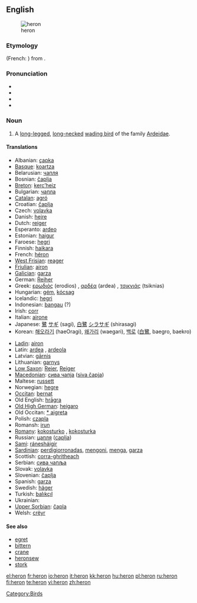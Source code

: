 {{see|héron}}
{{wikipedia|dab=heron (disambiguation)|héron}}
==English==

[[Image:Urban Heron.JPG|thumb|heron ]]

{{wikipedia}}

===Etymology===
{{etyl|fro}} {{term|hairon|lang=fro}} (French: {{term|héron|lang=fr}}) from {{etyl|frk}} {{term|haigru|lang=frk}}.

===Pronunciation===
* {{IPA|/ˈhɛrən/}}
* {{SAMPA|/"hEr@n/}}
* {{audio|en-us-heron.ogg|Audio (US)}}
* {{rhymes|ɛrən}}

===Noun===
{{en-noun}}

# A [[long-legged]], [[long-necked]] [[wading bird]] of the family [[Ardeidae]].

====Translations====
{{trans-top|bird}}
* Albanian: [[çapka]]
* [[Basque]]: [[koartza]]
* Belarusian: [[чапля]]
* Bosnian: [[čaplja]] {{f}}
* [[Breton]]: [[kerc’heiz]] {{f}}
* Bulgarian: [[чапла]] {{f}}
* [[Catalan]]: [[agró]]
* Croatian: [[čaplja]]
* Czech: [[volavka]] {{f}}
* Danish: [[hejre]]
* Dutch: [[reiger]] {{m}}
* Esperanto: [[ardeo]]
* Estonian: [[haigur]]
* Faroese: [[hegri]]
* Finnish: [[haikara]]
* French: [[héron]] {{m}}
* [[West Frisian]]: [[reager]]
* [[Friulian]]: [[airon]]
* [[Galician]]: [[garza]]
* German: [[Reiher]] {{m}}
* Greek: [[ερωδιός]] (erodios) {{m}} , [[αρδέα]] (ardea) {{f}}, [[τσικνιάς]] (tsiknias) {{m}}
* Hungarian: [[gém]], [[kócsag]]
* Icelandic: [[hegri]]
* Indonesian: [[bangau]] (?)
* Irish: [[corr]]
* Italian: [[airone]] {{m}}
* Japanese: [[鷺]] [[サギ]] (sagi), [[白鷺]] [[シラサギ]] (shirasagi)
* Korean: [[해오라기]] (haeOragi), [[왜가리]] (waegari), [[백로]] ([[白鷺]], baegro, baekro)
{{trans-mid}}
* [[Ladin]]: [[airon]]
* Latin: [[ardea]] {{f}}, [[ardeola]] {{f}}
* Latvian: [[gārnis]]
* Lithuanian: [[garnys]]
* [[Low Saxon]]: [[Reier]], [[Reiger]] {{m}}
* [[Macedonian]]: [[сива чапjа]] ([[siva čapja]])
* Maltese: [[russett]]
* Norwegian: [[hegre]]
* [[Occitan]]: [[bernat]]
* Old English: [[hragra|hrāgra]] {{m}}
* [[Old High German]]: [[heigaro]] {{m}}
* Old Occitan: [[* aigreta]]
* Polish: [[czapla]] {{f}}
* Romansh: [[irun]]
* [[Romany]]: [[kokosturko]] {{m}}, [[kokosturka]] {{f}}
* Russian: [[цапля]] ([[caplja]]) '' ''
* [[Sami]]: [[ránesháigir]]
* [[Sardinian]]: [[perdigiorronadas]], [[mengoni]], [[menga]], [[garza]]
* Scottish: [[corra-ghritheach]]
* Serbian: [[сива чапља]]
* Slovak: [[volavka]]
* Slovenian: [[čaplja]] {{f}}
* Spanish: [[garza]] {{f}}
* Swedish: [[häger]]
* Turkish: [[balıkçıl]]
* Ukrainian: {{t|uk|чапля|f|sc=Cyrl|tr=čáplja}}
* [[Upper Sorbian]]: [[čapla]]
* Welsh: [[crëyr]]
{{trans-bottom}}

====See also====
* [[egret]]
* [[bittern]]
* [[crane]]
* [[heronsew]]
* [[stork]]

[[Category:Birds]]

[[el:heron]]
[[fr:heron]]
[[io:heron]]
[[it:heron]]
[[kk:heron]]
[[hu:heron]]
[[pl:heron]]
[[ru:heron]]
[[fi:heron]]
[[te:heron]]
[[vi:heron]]
[[zh:heron]]